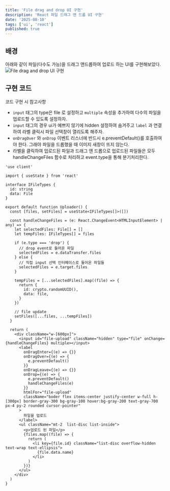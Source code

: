 ```yaml
---
title: 'File drag and drop UI 구현'
description: 'React 파일 드래그 앤 드롭 UI 구현'
date: '2025-08-10'
tags: ['ui', 'react']
published: true
---
```


## 배경

아래와 같이 파일(다수도 가능)을 드래그 앤드롭하여 업로드 하는 UI를 구현해보았다.
![File drag and drop UI 구현](file-drag-input.webp)

## 구현 코드

코드 구현 시 참고사항

- `input` 태그의 type은 file 로 설정하고 `multiple` 속성을 추가하여 다수의 파일을 업로드할 수 있도록 설정하자.
- `input` 태그의 경우 ui가 예쁘지 않기에 hidden 설정하여 숨겨주고 `label` 과 연결하여 라벨 클릭시 파일 선택창이 열리도록 해주자.
- `onDragOver` 와 `onDrop` 이벤트 리스너에 반드시 e.preventDefault()를 호출하여야 한다. 그래야 파일을 드롭했을 때 이미지 새창이 뜨지 않는다.
- 라벨을 클릭하여 업로드된 파일과 드래그 앤 드롭으로 업로드된 파일들은 모두 handleChangeFiles 함수로 처리하고 event.type을 통해 분기처리한다.

```tsx
'use client'

import { useState } from 'react'

interface IFileTypes {
  id: string
  data: File
}

export default function Uploader() {
  const [files, setFiles] = useState<IFileTypes[]>([])

  const handleChangeFiles = (e: React.ChangeEvent<HTMLInputElement> | any) => {
    let selectedFiles: File[] = []
    let tempFiles: IFileTypes[] = files

    if (e.type === 'drop') {
      // drop event로 들어온 파일
      selectedFiles = e.dataTransfer.files
    } else {
      // 직접 input 선택 인터페이스로 들어온 파일들
      selectedFiles = e.target.files
    }

    tempFiles = [...selectedFiles].map((file) => {
      return {
        id: crypto.randomUUID(),
        data: file,
      }
    })

    // file update
    setFiles([...files, ...tempFiles])
  }

  return (
    <div className="w-[600px]">
      <input id="file-upload" className="hidden" type="file" onChange={handleChangeFiles} multiple></input>
      <label
        onDragEnter={(e) => {}}
        onDragOver={(e) => {
          e.preventDefault()
        }}
        onDragLeave={(e) => {}}
        onDrop={(e) => {
          e.preventDefault()
          handleChangeFiles(e)
        }}
        htmlFor="file-upload"
        className="boder flex items-center justify-center w-full h-[300px] border-gray-300 bg-gray-100 hover:bg-gray-200 text-gray-700 px-4 py-2 rounded cursor-pointer"
      >
        파일을 업로드
      </label>
      <ul className="mt-2  list-disc list-inside">
        <p>업로드 된 파일</p>
        {files.map((file) => {
          return (
            <li key={file.id} className="list-disc overflow-hidden text-wrap text-ellipsis">
              {file.data.name}
            </li>
          )
        })}
      </ul>
    </div>
  )
}
```

